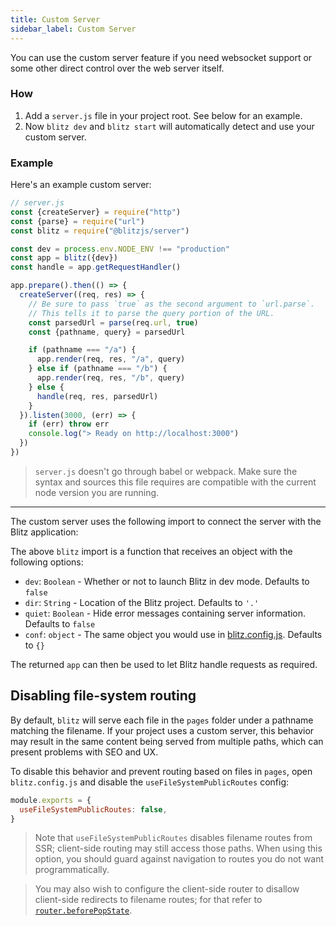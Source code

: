 ```yaml
---
title: Custom Server
sidebar_label: Custom Server
---
```


You can use the custom server feature if you need websocket support or some other direct control over the web server itself.

### How

1. Add a `server.js` file in your project root. See below for an example.
2. Now `blitz dev` and `blitz start` will automatically detect and use your custom server.

### Example

Here's an example custom server:

```js
// server.js
const {createServer} = require("http")
const {parse} = require("url")
const blitz = require("@blitzjs/server")

const dev = process.env.NODE_ENV !== "production"
const app = blitz({dev})
const handle = app.getRequestHandler()

app.prepare().then(() => {
  createServer((req, res) => {
    // Be sure to pass `true` as the second argument to `url.parse`.
    // This tells it to parse the query portion of the URL.
    const parsedUrl = parse(req.url, true)
    const {pathname, query} = parsedUrl

    if (pathname === "/a") {
      app.render(req, res, "/a", query)
    } else if (pathname === "/b") {
      app.render(req, res, "/b", query)
    } else {
      handle(req, res, parsedUrl)
    }
  }).listen(3000, (err) => {
    if (err) throw err
    console.log("> Ready on http://localhost:3000")
  })
})
```

> `server.js` doesn't go through babel or webpack. Make sure the syntax and sources this file requires are compatible with the current node version you are running.

---

The custom server uses the following import to connect the server with the Blitz application:

The above `blitz` import is a function that receives an object with the following options:

- `dev`: `Boolean` - Whether or not to launch Blitz in dev mode. Defaults to `false`
- `dir`: `String` - Location of the Blitz project. Defaults to `'.'`
- `quiet`: `Boolean` - Hide error messages containing server information. Defaults to `false`
- `conf`: `object` - The same object you would use in [blitz.config.js](./blitz-config.mdx). Defaults to `{}`

The returned `app` can then be used to let Blitz handle requests as required.

## Disabling file-system routing

By default, `blitz` will serve each file in the `pages` folder under a pathname matching the filename. If your project uses a custom server, this behavior may result in the same content being served from multiple paths, which can present problems with SEO and UX.

To disable this behavior and prevent routing based on files in `pages`, open `blitz.config.js` and disable the `useFileSystemPublicRoutes` config:

```js
module.exports = {
  useFileSystemPublicRoutes: false,
}
```

> Note that `useFileSystemPublicRoutes` disables filename routes from SSR; client-side routing may still access those paths. When using this option, you should guard against navigation to routes you do not want programmatically.

> You may also wish to configure the client-side router to disallow client-side redirects to filename routes; for that refer to [`router.beforePopState`](./router.mdx#router-object).
